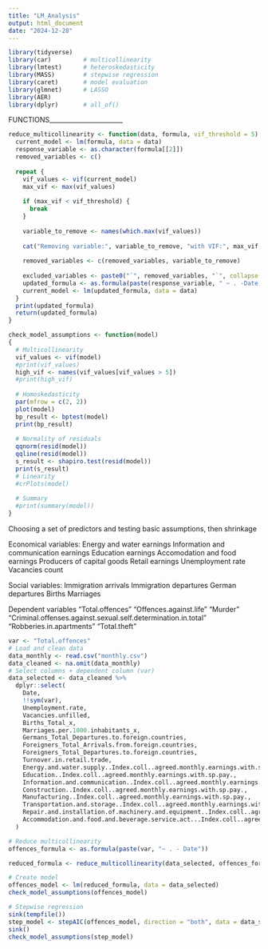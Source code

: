 ---
title: "LM_Analysis"
output: html_document
date: "2024-12-28"
---

```{r setup, include=FALSE}
library(tidyverse)
library(car)         # multicollinearity 
library(lmtest)      # heteroskedasticity
library(MASS)        # stepwise regression
library(caret)       # model evaluation
library(glmnet)      # LASSO
library(AER)
library(dplyr)       # all_of()
```


FUNCTIONS_______________________
```{r}
reduce_multicollinearity <- function(data, formula, vif_threshold = 5) {
  current_model <- lm(formula, data = data)
  response_variable <- as.character(formula[[2]])
  removed_variables <- c()
  
  repeat {
    vif_values <- vif(current_model)
    max_vif <- max(vif_values)
    
    if (max_vif < vif_threshold) {
      break
    }
    
    variable_to_remove <- names(which.max(vif_values))
    
    cat("Removing variable:", variable_to_remove, "with VIF:", max_vif, "\n")
    
    removed_variables <- c(removed_variables, variable_to_remove)
    
    excluded_variables <- paste0("`", removed_variables, "`", collapse = " - ")
    updated_formula <- as.formula(paste(response_variable, " ~ . -Date -", excluded_variables))
    current_model <- lm(updated_formula, data = data)
  }
  print(updated_formula)
  return(updated_formula)
}

check_model_assumptions <- function(model)
{
  # Multicollinearity
  vif_values <- vif(model)
  #print(vif_values)
  high_vif <- names(vif_values[vif_values > 5])
  #print(high_vif)
  
  # Homoskedasticity
  par(mfrow = c(2, 2))  
  plot(model)
  bp_result <- bptest(model)
  print(bp_result)
  
  # Normality of residuals
  qqnorm(resid(model))
  qqline(resid(model))
  s_result <- shapiro.test(resid(model))
  print(s_result)
  # Linearity
  #crPlots(model)
  
  # Summary
  #print(summary(model))
}
```

Choosing a set of predictors and testing basic assumptions, then shrinkage

Economical variables:
Energy and water earnings
Information and communication earnings
Education earnings
Accomodation and food earnings
Producers of capital goods
Retail earnings
Unemployment rate
Vacancies count

Social variables:
Immigration arrivals
Immigration departures
German departures
Births
Marriages

Dependent variables
"Total.offences"
"Offences.against.life"
"Murder"
"Criminal.offenses.against.sexual.self.determination.in.total"
"Robberies.in.apartments"
"Total.theft"

```{r}
var <- "Total.offences"
# Load and clean data
data_monthly <- read.csv("monthly.csv")
data_cleaned <- na.omit(data_monthly)
# Select columns + dependent column (var)
data_selected <- data_cleaned %>%
  dplyr::select(
    Date,
    !!sym(var),
    Unemployment.rate,
    Vacancies.unfilled,
    Births_Total_x,
    Marriages.per.1000.inhabitants_x,
    Germans_Total_Departures.to.foreign.countries,
    Foreigners_Total_Arrivals.from.foreign.countries,
    Foreigners_Total_Departures.to.foreign.countries,
    Turnover.in.retail.trade,
    Energy.and.water.supply..Index.coll..agreed.monthly.earnings.with.sp.pay.,
    Education..Index.coll..agreed.monthly.earnings.with.sp.pay.,
    Information.and.communication..Index.coll..agreed.monthly.earnings.with.sp.pay.,
    Construction..Index.coll..agreed.monthly.earnings.with.sp.pay.,
    Manufacturing..Index.coll..agreed.monthly.earnings.with.sp.pay.,
    Transportation.and.storage..Index.coll..agreed.monthly.earnings.with.sp.pay.,
    Repair.and.installation.of.machinery.and.equipment..Index.coll..agreed.monthly.earnings.with.sp.pay.,
    Accommodation.and.food.and.beverage.service.act...Index.coll..agreed.monthly.earnings.with.sp.pay.
  )

# Reduce multicollinearity
offences_formula <- as.formula(paste(var, "~ . - Date"))

reduced_formula <- reduce_multicollinearity(data_selected, offences_formula)

# Create model
offences_model <- lm(reduced_formula, data = data_selected)
check_model_assumptions(offences_model)

# Stepwise regression
sink(tempfile())
step_model <- stepAIC(offences_model, direction = "both", data = data_selected)
sink()
check_model_assumptions(step_model)

```


